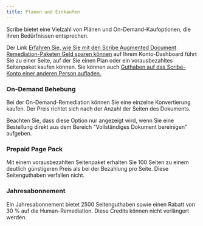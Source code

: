 ```yaml
---
title: Planen und Einkaufen
---
```



Scribe bietet eine Vielzahl von Plänen und On-Demand-Kaufoptionen, die Ihren Bedürfnissen entsprechen.

Der Link [Erfahren Sie, wie Sie mit den Scribe Augmented Document Remediation-Paketen Geld sparen können](https://scribeit.io/signup/documents_upsell) auf Ihrem Konto-Dashboard führt Sie zu einer Seite, auf der Sie einen Plan oder ein vorausbezahltes Seitenpaket kaufen können. Sie können auch [Guthaben auf das Scribe-Konto einer anderen Person aufladen.](https://scribeit.io/signup/account_credit?state=%7B%22return_to%22%3A%22%2F%22%7D)

### On-Demand Behebung

Bei der On-Demand-Remediation können Sie eine einzelne Konvertierung kaufen. Der Preis richtet sich nach der Anzahl der Seiten des Dokuments.

Beachten Sie, dass diese Option nur angezeigt wird, wenn Sie eine Bestellung direkt aus dem Bereich "Vollständiges Dokument bereinigen" aufgeben.

### Prepaid Page Pack

Mit einem vorausbezahlten Seitenpaket erhalten Sie 100 Seiten zu einem deutlich günstigeren Preis als bei der Bezahlung pro Seite. Diese Seitenguthaben verfallen nicht.

### Jahresabonnement

Ein Jahresabonnement bietet 2500 Seitenguthaben sowie einen Rabatt von 30 % auf die Human-Remediation. Diese Credits können nicht verlängert werden.

